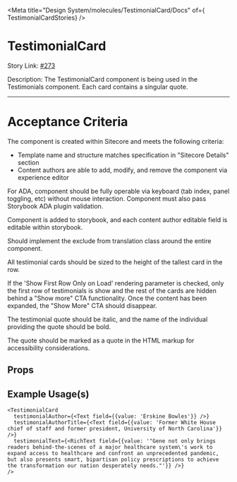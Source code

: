 
<Meta title="Design System/molecules/TestimonialCard/Docs" of={ TestimonialCardStories} />

# TestimonialCard

Story Link: [#273](https://github.com/ahc-digital/migration-planning-tracking/issues/273)

Description: The TestimonialCard component is being used in the Testimonials component. Each card contains a singular quote.

---
# Acceptance Criteria
The component is created within Sitecore and meets the following criteria:

-  Template name and structure matches specification in "Sitecore Details" section
-  Content authors are able to add, modify, and remove the component via experience editor

For ADA, component should be fully operable via keyboard (tab index, panel toggling, etc) without mouse interaction. Component must also pass Storybook ADA plugin validation.

Component is added to storybook, and each content author editable field is editable within storybook.

Should implement the exclude from translation class around the entire component.

All testimonial cards should be sized to the height of the tallest card in the row.

If the 'Show First Row Only on Load' rendering parameter is checked, only the first row of testimonials is show and the rest of the cards are hidden behind a "Show more" CTA functionality. Once the content has been expanded, the "Show More" CTA should disappear.

The testimonial quote should be italic, and the name of the individual providing the quote should be bold.

The quote should be marked as a quote in the HTML markup for accessibility considerations.

<Stories />

## Props
<Controls />


## Example Usage(s)
```tsx
<TestimonialCard
  testimonialAuthor={<Text field={{value: 'Erskine Bowles'}} />}
  testimonialAuthorTitle={<Text field={{value: 'Former White House chief of staff and former president, University of North Carolina'}} />}
  testimonialText={<RichText field={{value: '"Gene not only brings readers behind-the-scenes of a major healthcare system\'s work to expand access to healthcare and confront an unprecedented pandemic, but also presents smart, bipartisan policy prescriptions to achieve the transformation our nation desperately needs."'}} />}
/>
```
